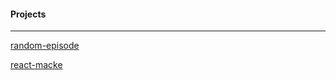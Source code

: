 #### Projects

---

[random-episode](https://random-episode.netlify.app/)

[react-macke](https://react-macke.firebaseapp.com/)

